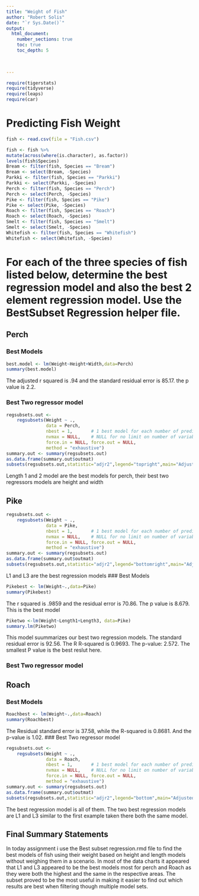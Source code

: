 ```yaml
---
title: "Weight of Fish"
author: "Robert Solis"
date: "`r Sys.Date()`"  
output: 
  html_document:
    number_sections: true
    toc: true
    toc_depth: 5

 
    
---
```



```r
require(tigerstats)
require(tidyverse)
require(leaps)
require(car)
```

# Predicting Fish Weight
```r
fish <- read.csv(file = "Fish.csv")
```

```r
 
fish <- fish %>%
mutate(across(where(is.character), as.factor))
levels(fish$Species)
Bream <- filter(fish, Species == "Bream")
Bream <- select(Bream, -Species) 
Parkki <- filter(fish, Species == "Parkki")
Parkki <- select(Parkki, -Species) 
Perch <- filter(fish, Species == "Perch")
Perch <- select(Perch, -Species) 
Pike <- filter(fish, Species == "Pike")
Pike <- select(Pike, -Species) 
Roach <- filter(fish, Species == "Roach")
Roach <- select(Roach, -Species) 
Smelt <- filter(fish, Species == "Smelt")
Smelt <- select(Smelt, -Species) 
Whitefish <- filter(fish, Species == "Whitefish")
Whitefish <- select(Whitefish, -Species) 
```

# For each of the three species of fish listed below, determine the best regression model and also the best 2 element regression model. Use the BestSubset Regression helper file.


## Perch

### Best Models
```r
best.model <- lm(Weight~Height+Width,data=Perch)
summary(best.model)
```
The adjusted r squared is .94 and the standard residual error is 85.17. the p value is 2.2.

### Best Two regressor model
```r
regsubsets.out <-
    regsubsets(Weight ~ .,
               data = Perch,
               nbest = 1,       # 1 best model for each number of predictors
               nvmax = NULL,    # NULL for no limit on number of variables
               force.in = NULL, force.out = NULL,
               method = "exhaustive")
summary.out <- summary(regsubsets.out)
as.data.frame(summary.out$outmat)
subsets(regsubsets.out,statistic="adjr2",legend="topright",main="Adjusted R^2")
```
Length 1 and 2 model are the best models for perch, their best two regressors models are height and width




## Pike
```r
regsubsets.out <-
    regsubsets(Weight ~ .,
               data = Pike,
               nbest = 1,       # 1 best model for each number of predictors
               nvmax = NULL,    # NULL for no limit on number of variables
               force.in = NULL, force.out = NULL,
               method = "exhaustive")
summary.out <- summary(regsubsets.out)
as.data.frame(summary.out$outmat)
subsets(regsubsets.out,statistic="adjr2",legend="bottomright",main="Adjusted R^2")
```
L1 and L3 are the best regression models
### Best Models
```r
Pikebest <- lm(Weight~.,data=Pike)
summary(Pikebest)
```
The r squared is .9859 and the residual error is 70.86. The p value is 8.679. This is the best model


```r
Piketwo <-lm(Weight~Length1+Length3, data=Pike)
summary.lm(Piketwo)
```
This model suummarizes our best two regression models. The standard residual error is 92.56. The R R-squared is  0.9693. The  p-value: 2.572. The smallest P value is the best reslut here.

### Best Two regressor model

## Roach

### Best Models
```r
Roachbest <- lm(Weight~.,data=Roach)
summary(Roachbest)
```
The Residual standard error is 37.58, while the R-squared is 0.8681. And the p-value is  1.02.
### Best Two regressor model
```r
regsubsets.out <-
    regsubsets(Weight ~ .,
               data = Roach,
               nbest = 1,       # 1 best model for each number of predictors
               nvmax = NULL,    # NULL for no limit on number of variables
               force.in = NULL, force.out = NULL,
               method = "exhaustive")
summary.out <- summary(regsubsets.out)
as.data.frame(summary.out$outmat)
subsets(regsubsets.out,statistic="adjr2",legend="bottom",main="Adjusted R^2")
```
The best regression model is all of them. The two best regression models are L1 and L3 similar to the first example taken there both the same model.

## Final Summary Statements
In today assignment i use the Best subset regression.rmd file to find the best models of fish using their weight based on height and length models without weighing them in a scenario. In most of the data charts it appeared that L1 and L3 appeared to be the best models most for perch and Roach as they were both the highest and the same in the respective areas. The subset proved to be the most useful in making it easier to find out which results are best when filtering though multiple model sets.